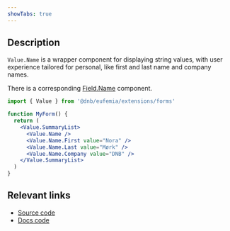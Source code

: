 ```yaml
---
showTabs: true
---
```


## Description

`Value.Name` is a wrapper component for displaying string values, with user experience tailored for personal, like first and last name and company names.

There is a corresponding [Field.Name](/uilib/extensions/forms/feature-fields/Name) component.

```jsx
import { Value } from '@dnb/eufemia/extensions/forms'

function MyForm() {
  return (
    <Value.SummaryList>
      <Value.Name />
      <Value.Name.First value="Nora" />
      <Value.Name.Last value="Mørk" />
      <Value.Name.Company value="DNB" />
    </Value.SummaryList>
  )
}
```

## Relevant links

- [Source code](https://github.com/dnbexperience/eufemia/tree/main/packages/dnb-eufemia/src/extensions/forms/Value/Name)
- [Docs code](https://github.com/dnbexperience/eufemia/tree/main/packages/dnb-design-system-portal/src/docs/uilib/extensions/forms/Value/Name)
